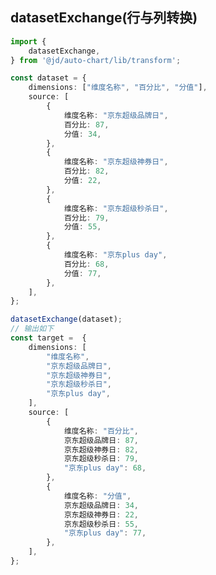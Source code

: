 
<Meta title="api/Transform/datasetExchange"  />


## datasetExchange(行与列转换)
```ts
import {
    datasetExchange,
} from '@jd/auto-chart/lib/transform';

const dataset = {
    dimensions: ["维度名称", "百分比", "分值"],
    source: [
        {
            维度名称: "京东超级品牌日",
            百分比: 87,
            分值: 34,
        },
        {
            维度名称: "京东超级神券日",
            百分比: 82,
            分值: 22,
        },
        {
            维度名称: "京东超级秒杀日",
            百分比: 79,
            分值: 55,
        },
        {
            维度名称: "京东plus day",
            百分比: 68,
            分值: 77,
        },
    ],
};

datasetExchange(dataset);
// 输出如下
const target =  {
    dimensions: [
        "维度名称",
        "京东超级品牌日",
        "京东超级神券日",
        "京东超级秒杀日",
        "京东plus day",
    ],
    source: [
        {
            维度名称: "百分比",
            京东超级品牌日: 87,
            京东超级神券日: 82,
            京东超级秒杀日: 79,
            "京东plus day": 68,
        },
        {
            维度名称: "分值",
            京东超级品牌日: 34,
            京东超级神券日: 22,
            京东超级秒杀日: 55,
            "京东plus day": 77,
        },
    ],
};


```

<Canvas><DatasetExchangeDemo/></Canvas>